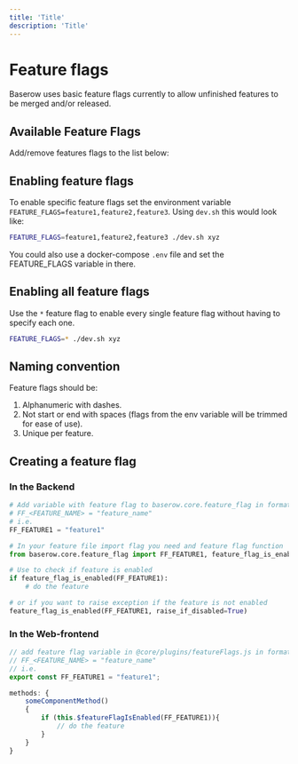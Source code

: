 ```yaml
---
title: 'Title'
description: 'Title'
---
```


# Feature flags

Baserow uses basic feature flags currently to allow unfinished features to be merged
and/or released.

## Available Feature Flags

Add/remove features flags to the list below:

## Enabling feature flags

To enable specific feature flags set the environment variable
`FEATURE_FLAGS=feature1,feature2,feature3`. Using `dev.sh` this would look like:

```bash
FEATURE_FLAGS=feature1,feature2,feature3 ./dev.sh xyz
```

You could also use a docker-compose `.env` file and set the FEATURE_FLAGS variable in 
there.

## Enabling all feature flags

Use the `*` feature flag to enable every single feature flag without having to specify 
each one.

```bash
FEATURE_FLAGS=* ./dev.sh xyz
```

## Naming convention

Feature flags should be:

1. Alphanumeric with dashes.
2. Not start or end with spaces (flags from the env variable will be trimmed for ease of
   use).
3. Unique per feature. 

## Creating a feature flag

### In the Backend

```python
# Add variable with feature flag to baserow.core.feature_flag in format
# FF_<FEATURE_NAME> = "feature_name"
# i.e. 
FF_FEATURE1 = "feature1"

# In your feature file import flag you need and feature flag function
from baserow.core.feature_flag import FF_FEATURE1, feature_flag_is_enabled 

# Use to check if feature is enabled
if feature_flag_is_enabled(FF_FEATURE1):
    # do the feature

# or if you want to raise exception if the feature is not enabled
feature_flag_is_enabled(FF_FEATURE1, raise_if_disabled=True)
```

### In the Web-frontend



```javascript
// add feature flag variable in @core/plugins/featureFlags.js in format
// FF_<FEATURE_NAME> = "feature_name"
// i.e.
export const FF_FEATURE1 = "feature1";

methods: {
    someComponentMethod()
    {
        if (this.$featureFlagIsEnabled(FF_FEATURE1)){
            // do the feature
        }
    }
}
```

